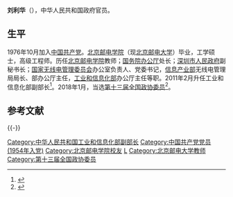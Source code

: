 '''刘利华'''（{{bd|1957年|12月||catIdx=L刘}}），中华人民共和国政府官员。

== 生平 ==
1976年10月加入[[中国共产党|中国共产党]]。[[北京邮电大学|北京邮电学院]]（现[[北京邮电大学|北京邮电大学]]）毕业，工学硕士，高级工程师。历任[[北京邮电学院|北京邮电学院]]教师；[[国务院办公厅|国务院办公厅]]处长；[[深圳市人民政府|深圳市人民政府]]副秘书长；[[国家无线电管理委员会|国家无线电管理委员会]]办公室负责人、党委书记，[[信息产业部|信息产业部]]无线电管理局局长、部办公厅主任，[[工业和信息化部|工业和信息化部]]办公厅主任等职。2011年2月升任工业和信息化部副部长<ref>{{cite web|accessdate=2013-05-01|url=http://news.xinhuanet.com/politics/2011-02/10/c_121061332.htm|title=苏波、刘利华任工业和信息化部副部长|publisher=[[新华网|新华网]]|archive-date=2011-03-16|archive-url=https://web.archive.org/web/20110316073310/http://news.xinhuanet.com/politics/2011-02/10/c_121061332.htm|dead-url=no}}</ref>。2018年1月，当选[[中国人民政治协商会议第十三届全国委员会委员名单|第十三届全国政协委员]]<ref>{{Cite web|url=http://sports.163.com/18/0126/06/D92BRKK400051C89.html|title=中国人民政治协商会议第十三届全国委员会委员名单|accessdate=2018-01-26|last=|work=网易|archive-url=https://web.archive.org/web/20180127143232/http://sports.163.com/18/0126/06/D92BRKK400051C89.html|archive-date=2018-01-27|dead-url=yes}}</ref>。
==参考文献==
{{reflist|3}}

{{-}}
{{start box}}
{{s-gov}}
{{s-before|首任}}
{{s-title|[[中华人民共和国工业和信息化部|中华人民共和国工业和信息化部]]办公厅主任|2008年3月—2011年2月}}
{{s-after|[[莫玮|莫　玮]]}}
{{s-before|[[程光辉|程光辉]]}}
{{s-title|[[中华人民共和国信息产业部|中华人民共和国信息产业部]]办公厅主任|2004年2月—2008年3月}}
{{s-after|机构改组}}
{{s-before|？}}
{{s-title|[[中华人民共和国信息产业部|中华人民共和国信息产业部]]无线电管理局局长|1998年7月—2004年2月}}
{{s-after|[[张胜利|张胜利]]}}
{{end box}}

{{DEFAULTSORT:L}}
[[Category:中华人民共和国工业和信息化部副部长|Category:中华人民共和国工业和信息化部副部长]]
[[Category:中国共产党党员_(1954年入党)|Category:中国共产党党员 (1954年入党)]]
[[Category:北京邮电学院校友|Category:北京邮电学院校友]]
[[Category:刘姓|L]]
[[Category:北京邮电大学教师|Category:北京邮电大学教师]]
[[Category:第十三届全国政协委员|Category:第十三届全国政协委员]]